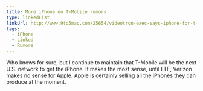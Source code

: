 ```yaml
---
title: More iPhone on T-Mobile rumors
type: linkedList
linkUrl: http://www.9to5mac.com/25654/videotron-exec-says-iphone-for-t-mobile-looms
tags:
  - iPhone
  - Linked
  - Rumors
---
```


Who knows for sure, but I continue to maintain that T-Mobile will be the next U.S. network to get the iPhone. It makes the most sense, until LTE, Verizon makes no sense for Apple. Apple is certainly selling all the iPhones they can produce at the moment.
